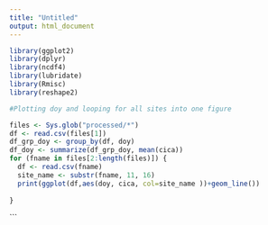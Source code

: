 ```yaml
---
title: "Untitled"
output: html_document
---
```

```r
library(ggplot2)
library(dplyr)
library(ncdf4)
library(lubridate)
library(Rmisc)
library(reshape2)
```

```r

#Plotting doy and looping for all sites into one figure 

```


```r
files <- Sys.glob("processed/*")
df <- read.csv(files[1])
df_grp_doy <- group_by(df, doy) 
df_doy <- summarize(df_grp_doy, mean(cica)) 
for (fname in files[2:length(files)]) {
  df <- read.csv(fname)
  site_name <- substr(fname, 11, 16)
  print(ggplot(df,aes(doy, cica, col=site_name ))+geom_line())
  
}

```



```

